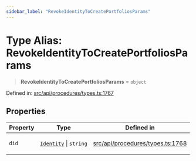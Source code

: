 ```yaml
---
sidebar_label: "RevokeIdentityToCreatePortfoliosParams"
---
```


# Type Alias: RevokeIdentityToCreatePortfoliosParams

> **RevokeIdentityToCreatePortfoliosParams** = `object`

Defined in: [src/api/procedures/types.ts:1767](https://github.com/PolymeshAssociation/polymesh-sdk/blob/bee6a2fe7a8ce5db42a6982e793782182cde2153/src/api/procedures/types.ts#L1767)

## Properties

<table>
<thead>
<tr>
<th>Property</th>
<th>Type</th>
<th>Defined in</th>
</tr>
</thead>
<tbody>
<tr>
<td>

<a id="did"></a> `did`

</td>
<td>

[`Identity`](../../../entities/Identity/classes/Identity.mdx) \| `string`

</td>
<td>

[src/api/procedures/types.ts:1768](https://github.com/PolymeshAssociation/polymesh-sdk/blob/bee6a2fe7a8ce5db42a6982e793782182cde2153/src/api/procedures/types.ts#L1768)

</td>
</tr>
</tbody>
</table>
